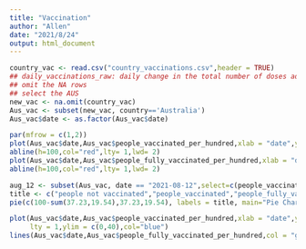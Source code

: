 ```yaml
---
title: "Vaccination"
author: "Allen"
date: "2021/8/24"
output: html_document
---
```


```r
country_vac <- read.csv("country_vaccinations.csv",header = TRUE)
## daily_vaccinations_raw: daily change in the total number of doses administered. It is only calculated for consecutive days. This is a raw measure provided for data checks and transparency, but we strongly recommend that any analysis on daily vaccination rates be conducted using daily_vaccinations instead.
## omit the NA rows
## select the AUS
new_vac <- na.omit(country_vac)
Aus_vac <- subset(new_vac, country=='Australia')
Aus_vac$date <- as.factor(Aus_vac$date)
```

```r
par(mfrow = c(1,2))
plot(Aus_vac$date,Aus_vac$people_vaccinated_per_hundred,xlab = "date",ylab = "people vaccinated per hundred",lty = 1,ylim = c(10,100))
abline(h=100,col="red",lty= 1,lwd= 2)
plot(Aus_vac$date,Aus_vac$people_fully_vaccinated_per_hundred,xlab = "date",ylab = "people fully vaccinated per hundred",lty = 1,ylim = c(0,100))
abline(h=100,col="red",lty= 1,lwd= 2)
```

```r
aug_12 <- subset(Aus_vac, date == "2021-08-12",select=c(people_vaccinated_per_hundred,people_fully_vaccinated_per_hundred))
title <- c("people not vaccinated","people_vaccinated","people_fully_vaccinated")
pie(c(100-sum(37.23,19.54),37.23,19.54), labels = title, main="Pie Chart of 8.12 vaccinations")
```

```r
plot(Aus_vac$date,Aus_vac$people_vaccinated_per_hundred,xlab = "date",ylab = "people vaccinated per hundred",
     lty = 1,ylim = c(0,40),col="blue")
lines(Aus_vac$date,Aus_vac$people_fully_vaccinated_per_hundred,col = "green")
```